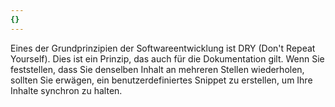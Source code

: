```yaml
---
{}
---
```


Eines der Grundprinzipien der Softwareentwicklung ist DRY (Don't Repeat
Yourself). Dies ist ein Prinzip, das auch für die Dokumentation gilt.
Wenn Sie feststellen, dass Sie denselben Inhalt an mehreren Stellen wiederholen,
sollten Sie erwägen, ein benutzerdefiniertes Snippet zu erstellen, um Ihre Inhalte synchron zu halten.
